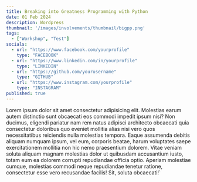 ```yaml
---
title: Breaking into Greatness Programming with Python
date: 01 Feb 2024
description: Wordpress
thumbnail: '/images/involvements/thumbnail/bigpp.png'
tags:
  - ["Workshop", "Test"] 
socials:
  - url: "https://www.facebook.com/yourprofile"
    type: "FACEBOOK"
  - url: "https://www.linkedin.com/in/yourprofile"
    type: "LINKEDIN"
  - url: "https://github.com/yourusername"
    type: "GITHUB"
  - url: "https://www.instagram.com/yourprofile"
    type: "INSTAGRAM"
published: true
---
```


Lorem ipsum dolor sit amet consectetur adipisicing elit. Molestias earum autem distinctio sunt obcaecati eos commodi impedit ipsum nisi? Non ducimus, eligendi pariatur nam rem natus adipisci architecto obcaecati quia consectetur doloribus quo eveniet mollitia alias nisi vero quos necessitatibus reiciendis nulla molestias tempora. Eaque assumenda debitis aliquam numquam ipsum, vel eum, corporis beatae, harum voluptates saepe exercitationem mollitia non hic nemo praesentium dolorem. Vitae veniam soluta aliquam magnam molestias dolor ut quibusdam accusantium iusto, totam eum ea dolorem corrupti repudiandae officia optio. Aperiam molestiae cumque, molestias commodi neque repudiandae tenetur ratione, consectetur esse vero recusandae facilis! Sit, soluta obcaecati!`